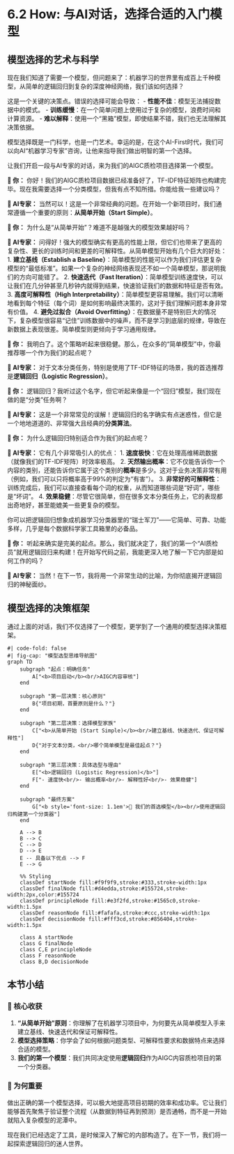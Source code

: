 # 6.2 How: 与AI对话，选择合适的入门模型

## 模型选择的艺术与科学

现在我们知道了需要一个模型，但问题来了：机器学习的世界里有成百上千种模型，从简单的逻辑回归到复杂的深度神经网络，我们该如何选择？

这是一个关键的决策点。错误的选择可能会导致：
-   **性能不佳**：模型无法捕捉数据中的模式。
-   **训练缓慢**：在一个简单问题上使用过于复杂的模型，浪费时间和计算资源。
-   **难以解释**：使用一个“黑箱”模型，即使结果不错，我们也无法理解其决策依据。

模型选择既是一门科学，也是一门艺术。幸运的是，在这个AI-First时代，我们可以向AI“机器学习专家”咨询，让他来指导我们做出明智的第一个选择。

::: {.callout-note title="与AI专家的模型选型会议"}
让我们开启一段与AI专家的对话，来为我们的AIGC质检项目选择第一个模型。


**👤 你：** 你好！我们的AIGC质检项目数据已经准备好了，TF-IDF特征矩阵也构建完毕。现在我需要选择一个分类模型，但我有点不知所措。你能给我一些建议吗？

**🤖 AI专家：** 当然可以！这是一个非常经典的问题。在开始一个新项目时，我们通常遵循一个重要的原则：**从简单开始（Start Simple）**。

**👤 你：** 为什么是“从简单开始”？难道不是越强大的模型效果越好吗？

**🤖 AI专家：** 问得好！强大的模型确实有更高的性能上限，但它们也带来了更高的复杂性、更长的训练时间和更差的可解释性。从简单模型开始有几个巨大的好处：
1.  **建立基线（Establish a Baseline）**：简单模型的性能可以作为我们评估更复杂模型的“最低标准”。如果一个复杂的神经网络表现还不如一个简单模型，那说明我们的方向可能错了。
2.  **快速迭代（Fast Iteration）**：简单模型训练速度快，可以让我们在几分钟甚至几秒钟内就得到结果，快速验证我们的数据和特征是否有效。
3.  **高度可解释性（High Interpretability）**：简单模型更容易理解。我们可以清晰地看到每个特征（每个词）是如何影响最终决策的，这对于我们理解问题本身非常有价值。
4.  **避免过拟合（Avoid Overfitting）**：在数据量不是特别巨大的情况下，复杂模型很容易“记住”训练数据中的噪声，而不是学习到底层的规律，导致在新数据上表现很差。简单模型则更倾向于学习通用规律。

**👤 你：** 我明白了。这个策略听起来很稳健。那么，在众多的“简单模型”中，你最推荐哪一个作为我们的起点呢？

**🤖 AI专家：** 对于文本分类任务，特别是使用了TF-IDF特征的场景，我的首选推荐是**逻辑回归（Logistic Regression）**。

**👤 你：** 逻辑回归？我听过这个名字，但它听起来像是一个“回归”模型，我们现在做的是“分类”任务啊？

**🤖 AI专家：** 这是一个非常常见的误解！逻辑回归的名字确实有点迷惑性，但它是一个地地道道的、非常强大且经典的**分类算法**。

**👤 你：** 为什么逻辑回归特别适合作为我们的起点呢？

**🤖 AI专家：** 它有几个非常吸引人的优点：
1.  **速度极快**：它在处理高维稀疏数据（就像我们的TF-IDF矩阵）时效率极高。
2.  **天然输出概率**：它不仅能告诉你一个内容的类别，还能告诉你它属于这个类别的**概率**是多少。这对于业务决策非常有用（例如，我们可以只将概率高于99%的判定为“有害”）。
3.  **非常好的可解释性**：训练完成后，我们可以直接查看每个词的权重，从而知道哪些词是“好词”，哪些是“坏词”。
4.  **效果稳健**：尽管它很简单，但在很多文本分类任务上，它的表现都出奇地好，甚至能媲美一些更复杂的模型。

你可以把逻辑回归想象成机器学习分类器里的“瑞士军刀”——它简单、可靠、功能多样，几乎是每个数据科学家工具箱里的必备品。

**👤 你：** 听起来确实是完美的起点。那么，我们就决定了，我们的第一个“AI质检员”就用逻辑回归来构建！在开始写代码之前，我能更深入地了解一下它内部是如何工作的吗？

**🤖 AI专家：** 当然！在下一节，我将用一个非常生动的比喻，为你彻底揭开逻辑回归的神秘面纱。

:::

## 模型选择的决策框架

通过上面的对话，我们不仅选择了一个模型，更学到了一个通用的模型选择决策框架。

```mermaid
#| code-fold: false
#| fig-cap: "模型选型思维导航图"
graph TD
    subgraph "起点：明确任务"
        A["<b>项目启动</b><br/>AIGC内容审核"]
    end

    subgraph "第一层决策：核心原则"
        B{"项目初期，首要原则是什么？"}
    end

    subgraph "第二层决策：选择模型家族"
        C["<b>从简单开始 (Start Simple)</b><br/>建立基线、快速迭代、保证可解释性"]
        D{"对于文本分类，<br/>哪个简单模型是最佳起点？"}
    end

    subgraph "第三层决策：具体选型与理由"
        E["<b>逻辑回归 (Logistic Regression)</b>"]
        F["- 速度快<br/>- 输出概率<br/>- 解释性好<br/>- 效果稳健"]
    end
    
    subgraph "最终方案"
        G["<b style='font-size: 1.1em'>🎯 我们的首选模型</b><br/>使用逻辑回归构建第一个分类器"]
    end

    A --> B
    B --> C
    C --> D
    D --> E
    E -- 具备以下优点 --> F
    E --> G

    %% Styling
    classDef startNode fill:#f9f9f9,stroke:#333,stroke-width:1px
    classDef finalNode fill:#d4edda,stroke:#155724,stroke-width:2px,color:#155724
    classDef principleNode fill:#e3f2fd,stroke:#1565c0,stroke-width:1.5px
    classDef reasonNode fill:#fafafa,stroke:#ccc,stroke-width:1px
    classDef decisionNode fill:#fff3cd,stroke:#856404,stroke-width:1.5px
    
    class A startNode
    class G finalNode
    class C,E principleNode
    class F reasonNode
    class B,D decisionNode
```

## 本节小结

### 🎯 核心收获
1.  **“从简单开始”原则**：你理解了在机器学习项目中，为何要先从简单模型入手来建立基线、快速迭代和保证可解释性。
2.  **模型选择策略**：你学会了如何根据问题类型、可解释性要求和数据特点来选择合适的模型。
3.  **我们的第一个模型**：我们共同决定使用**逻辑回归**作为AIGC内容质检项目的第一个分类器。

### 🤔 为何重要
做出正确的第一个模型选择，可以极大地提高项目初期的效率和成功率。它让我们能够首先聚焦于验证整个流程（从数据到特征再到预测）是否通畅，而不是一开始就陷入复杂模型的泥潭中。

现在我们已经选定了工具，是时候深入了解它的内部构造了。在下一节，我们将一起探索逻辑回归的迷人世界。 